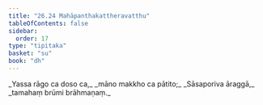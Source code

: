 ```yaml
---
title: "26.24 Mahāpanthakattheravatthu"
tableOfContents: false
sidebar:
  order: 17
type: "tipitaka"
basket: "su"
book: "dh"
---
```



<DynamicBreadcrumb />

<Division number="407" book="dh" bookNo="18" page="71">

<Paragraph number="435" type="verses" book="dh">
_Yassa rāgo ca doso ca,_  
_māno makkho ca pātito;_  
_Sāsaporiva āraggā,_  
_tamahaṃ brūmi brāhmaṇaṃ._
</Paragraph>
</Division>